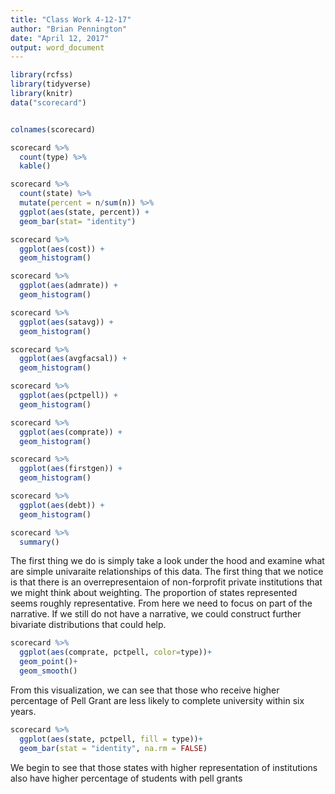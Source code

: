```yaml
---
title: "Class Work 4-12-17"
author: "Brian Pennington"
date: "April 12, 2017"
output: word_document
---
```


```r
library(rcfss)
library(tidyverse)
library(knitr)
data("scorecard")


colnames(scorecard)
```

```r
scorecard %>%
  count(type) %>%
  kable()

scorecard %>%
  count(state) %>%
  mutate(percent = n/sum(n)) %>%
  ggplot(aes(state, percent)) +
  geom_bar(stat= "identity")

scorecard %>%
  ggplot(aes(cost)) +
  geom_histogram()

scorecard %>%
  ggplot(aes(admrate)) +
  geom_histogram()

scorecard %>%
  ggplot(aes(satavg)) +
  geom_histogram()

scorecard %>%
  ggplot(aes(avgfacsal)) +
  geom_histogram()

scorecard %>%
  ggplot(aes(pctpell)) +
  geom_histogram()

scorecard %>%
  ggplot(aes(comprate)) +
  geom_histogram()

scorecard %>%
  ggplot(aes(firstgen)) +
  geom_histogram()

scorecard %>%
  ggplot(aes(debt)) +
  geom_histogram()

scorecard %>%
  summary()
```

The first thing we do is simply take a look under the hood and examine what are simple univaraite relationships of this data. The first thing that we notice is that there is an overrepresentaion of non-forprofit private institutions that we might think about weighting. The proportion of states represented seems roughly representative. From here we need to focus on part of the narrative. If we still do not have a narrative, we could construct further bivariate distributions that could help.


```r
scorecard %>%
  ggplot(aes(comprate, pctpell, color=type))+
  geom_point()+
  geom_smooth()
```

From this visualization, we can see that those who receive higher percentage of Pell Grant are less likely to complete university within six years. 

```r
scorecard %>%
  ggplot(aes(state, pctpell, fill = type))+
  geom_bar(stat = "identity", na.rm = FALSE)
```


We begin to see that those states with higher representation of institutions also have higher percentage of students with pell grants 